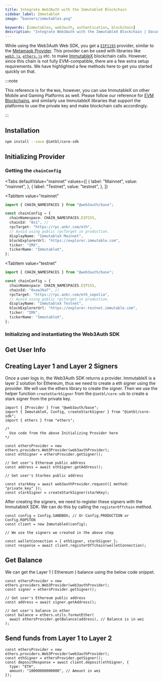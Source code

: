 ```yaml
---
title: Integrate Web3Auth with the ImmutableX Blockchain
sidebar_label: ImmutableX
image: "banners/immutablex.png"

keywords: [immutablex, web3auth, authentication, blockchain]
description: "Integrate Web3Auth with the ImmutableX Blockchain | Documentation - Web3Auth"
---
```



While using the Web3Auth Web SDK, you get a [`EIP1193`](https://eips.ethereum.org/EIPS/eip-1193)
provider, similar to the [Metamask Provider](https://docs.metamask.io/guide/ethereum-provider.html).
This provider can be used with libraries like
[`web3.js`](https://web3js.readthedocs.io/en/v1.2.8/getting-started.html),
[`ethers.js`](https://docs.ethers.io/v5/getting-started/) etc. to make
[ImmutableX](https://www.avalabs.org) blockchain calls. However, since this chain is not fully
EVM-compatible, there are a few extra setup requirements. We have highlighted a few methods here to
get you started quickly on that.

:::note

This reference is for the `Web`, however, you can use ImmutableX on other Mobile and Gaming
Platforms as well. Please follow our reference for [EVM Blockchains](/connect-blockchain/evm/), and
similarly use ImmutableX libraries that support the platforms to use the private key and make
blockchain calls accordingly.

:::

## Installation

```bash npm2yarn
npm install --save @imtbl/core-sdk
```

## Initializing Provider

### Getting the `chainConfig`

<Tabs
 defaultValue="mainnet"
  values={[
    { label: "Mainnet", value: "mainnet", },
    { label: "Testnet", value: "testnet", },
  ]}
>
<TabItem
  value="mainnet"
>

```typescript
import { CHAIN_NAMESPACES } from "@web3auth/base";

const chainConfig = {
  chainNamespace: CHAIN_NAMESPACES.EIP155,
  chainId: "0x1", //
  rpcTarget: "https://rpc.ankr.com/eth",
  // Avoid using public rpcTarget in production.
  displayName: "ImmutableX Mainnet",
  blockExplorerUrl: "https://explorer.immutable.com",
  ticker: "IMX",
  tickerName: "ImmutableX",
};
```

</TabItem>

<TabItem
  value="testnet"
>

```typescript
import { CHAIN_NAMESPACES } from "@web3auth/base";

const chainConfig = {
  chainNamespace: CHAIN_NAMESPACES.EIP155,
  chainId: "0xaa36a7", //
  rpcTarget: "https://rpc.ankr.com/eth_sepolia",
  // Avoid using public rpcTarget in production.
  displayName: "ImmutableX Testnet",
  blockExplorerUrl: "https://explorer.testnet.immutable.com",
  ticker: "IMX",
  tickerName: "ImmutableX",
};
```

</TabItem>
</Tabs>

### Initializing and instantiating the Web3Auth SDK

<InitializeWeb3Auth />

## Get User Info

<GetUserInfoSnippet />

## Creating Layer 1 and Layer 2 Signers

Once a user logs in, the Web3Auth SDK returns a provider. ImmutableX is a layer 2 solution for
Ethereum, thus we need to create a eth signer using the provider. We will use the ethers library to
create the signer. Then we use the helper function `createStarkSigner` from the `@imtbl/core-sdk` to
create a stark signer from the private key.

```tsx
import { IProvider } from "@web3auth/base";
import { ImmutableX, Config, createStarkSigner } from "@imtbl/core-sdk";
import { ethers } from "ethers";

/*
  Use code from the above Initializing Provider here
*/

const ethersProvider = new ethers.providers.Web3Provider(web3authProvider);
const ethSigner = ethersProvider.getSigner();

// Get user's Ethereum public address
const address = await ethSigner.getAddress();

// Get user's Starkex public address

const starkKey = await web3authProvider.request({ method: "private_key" });
const starkSigner = createStarkSigner(starkKey);
```

After creating the signers, we need to register these signers with the ImmutableX SDK. We can do
this by calling the `registerOffchain` method.

```tsx
const config = Config.SANDBOX; // Or Config.PRODUCTION or Config.ROPSTEN
const client = new ImmutableX(config);

// We use the signers we created in the above step

const walletConnection = { ethSigner, starkSigner };
const response = await client.registerOffchain(walletConnection);
```

## Get Balance

We can get the Layer 1 ( Ethereum ) balance using the below code snippet.

```tsx
const ethersProvider = new ethers.providers.Web3Provider(web3authProvider);
const signer = ethersProvider.getSigner();

// Get user's Ethereum public address
const address = await signer.getAddress();

// Get user's balance in ether
const balance = ethers.utils.formatEther(
  await ethersProvider.getBalance(address), // Balance is in wei
);
```

## Send funds from Layer 1 to Layer 2

```tsx
const ethersProvider = new ethers.providers.Web3Provider(web3authProvider);
const ethSigner = ethersProvider.getSigner();
const depositResponse = await client.deposit(ethSigner, {
  type: "ETH",
  amount: "10000000000000", // Amount in wei
});
```
